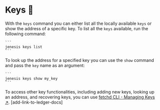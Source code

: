 # Keys 🔑

With the `keys` command you can either list all the locally available `keys` or show the address of a specific key.
To list all the `keys` available, run the following command:

    ```
    jenesis keys list
    ```

To look up the address for a specified key you can use the `show` command and pass the `key` name as an argument:

    ```
    jenesis keys show my_key
    ```

To access other key functionalities, including adding new keys, looking up an address, and recovering keys, you can use [fetchd CLI - Managing Keys ↗️](). [add-link-to-ledger-docs]
